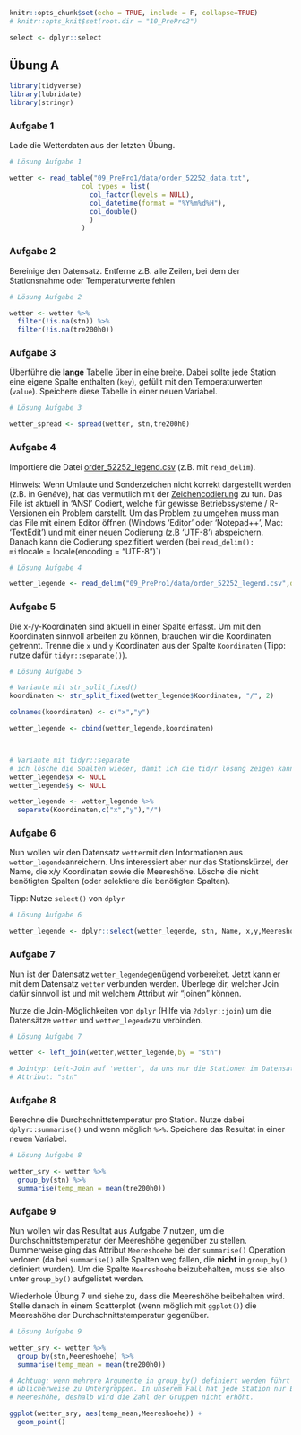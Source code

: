 ```r
knitr::opts_chunk$set(echo = TRUE, include = F, collapse=TRUE)
# knitr::opts_knit$set(root.dir = "10_PrePro2") 

select <- dplyr::select


```

## Übung A


```r
library(tidyverse)
library(lubridate)
library(stringr)
```


### Aufgabe 1

Lade die Wetterdaten aus der letzten Übung.

```r
# Lösung Aufgabe 1

wetter <- read_table("09_PrePro1/data/order_52252_data.txt",
                  col_types = list(
                    col_factor(levels = NULL),    
                    col_datetime(format = "%Y%m%d%H"),
                    col_double()
                    )
                  )
```


### Aufgabe 2

Bereinige den Datensatz. Entferne z.B. alle Zeilen, bei dem der Stationsnahme oder Temperaturwerte fehlen 

```r
# Lösung Aufgabe 2

wetter <- wetter %>%
  filter(!is.na(stn)) %>%
  filter(!is.na(tre200h0))

```



### Aufgabe 3

Überführe die **lange** Tabelle über in eine breite. Dabei sollte jede Station eine eigene Spalte enthalten (`key`), gefüllt mit den Temperaturwerten (`value`).  Speichere diese Tabelle in einer neuen Variabel.

```r

# Lösung Aufgabe 3

wetter_spread <- spread(wetter, stn,tre200h0)


```



### Aufgabe 4



Importiere die Datei [order_52252_legend.csv](09_PrePro1/data/order_52252_legend.csv) (z.B. mit `read_delim`).

Hinweis: Wenn Umlaute und Sonderzeichen nicht korrekt dargestellt werden (z.B. in Gen*è*ve), hat das vermutlich mit der [Zeichencodierung](https://de.wikipedia.org/wiki/Zeichenkodierung) zu tun. Das File ist aktuell in 'ANSI' Codiert, welche für gewisse Betriebssysteme / R-Versionen ein Problem darstellt. Um das Problem zu umgehen muss man das File mit einem Editor öffnen (Windows 'Editor' oder 'Notepad++', Mac: 'TextEdit') und mit einer neuen Codierung (z.B 'UTF-8') abspeichern. Danach kann die Codierung spezifitiert werden (bei `read_delim(): mit `locale = locale(encoding = "UTF-8")`)

```r

# Lösung Aufgabe 4

wetter_legende <- read_delim("09_PrePro1/data/order_52252_legend.csv",delim = ";", locale = locale(encoding = "UTF-8"))

```



### Aufgabe 5


Die x-/y-Koordinaten sind aktuell in einer Spalte erfasst. Um mit den Koordinaten sinnvoll arbeiten zu können, brauchen wir die Koordinaten getrennt. Trenne die `x` und `y` Koordinaten aus der Spalte `Koordinaten` (Tipp: nutze dafür `tidyr::separate()`).

```r

# Lösung Aufgabe 5

# Variante mit str_split_fixed()
koordinaten <- str_split_fixed(wetter_legende$Koordinaten, "/", 2)

colnames(koordinaten) <- c("x","y")

wetter_legende <- cbind(wetter_legende,koordinaten)



# Variante mit tidyr::separate
# ich lösche die Spalten wieder, damit ich die tidyr lösung zeigen kann
wetter_legende$x <- NULL 
wetter_legende$y <- NULL

wetter_legende <- wetter_legende %>%
  separate(Koordinaten,c("x","y"),"/")

```


### Aufgabe 6

Nun wollen wir den Datensatz `wetter`mit den Informationen aus `wetter_legende`anreichern. Uns interessiert aber nur das Stationskürzel, der Name, die x/y Koordinaten sowie die Meereshöhe. Lösche die nicht benötigten Spalten (oder selektiere die benötigten Spalten).

Tipp: Nutze `select()` von `dplyr`

```r

# Lösung Aufgabe 6

wetter_legende <- dplyr::select(wetter_legende, stn, Name, x,y,Meereshoehe)
```


### Aufgabe 7

Nun ist der Datensatz `wetter_legende`genügend vorbereitet. Jetzt kann er mit dem Datensatz `wetter` verbunden werden. Überlege dir, welcher Join dafür sinnvoll ist und mit welchem Attribut wir "joinen" können.

Nutze die Join-Möglichkeiten von `dplyr` (Hilfe via `?dplyr::join`)  um die Datensätze `wetter` und `wetter_legende`zu verbinden.

```r

# Lösung Aufgabe 7

wetter <- left_join(wetter,wetter_legende,by = "stn")

# Jointyp: Left-Join auf 'wetter', da uns nur die Stationen im Datensatz 'wetter' interessieren.
# Attribut: "stn"
```

### Aufgabe 8

Berechne die Durchschnittstemperatur pro Station. Nutze dabei `dplyr::summarise()` und wenn möglich `%>%`. Speichere das Resultat in einer neuen Variabel.


```r

# Lösung Aufgabe 8

wetter_sry <- wetter %>%
  group_by(stn) %>%
  summarise(temp_mean = mean(tre200h0))
```

### Aufgabe 9

Nun wollen wir das Resultat aus Aufgabe 7 nutzen, um die Durchschnittstemperatur der Meereshöhe gegenüber zu stellen. Dummerweise ging das Attribut `Meereshoehe` bei der `summarise()` Operation verloren (da bei `summarise()` alle Spalten weg fallen, die **nicht** in `group_by()` definiert wurden). Um die Spalte `Meereshoehe` beizubehalten, muss sie also unter `group_by()` aufgelistet werden. 

Wiederhole Übung 7 und siehe zu, dass die Meereshöhe beibehalten wird. Stelle danach in einem Scatterplot (wenn möglich mit `ggplot()`) die Meereshöhe der Durchschnittstemperatur gegenüber.

```r
# Lösung Aufgabe 9

wetter_sry <- wetter %>%
  group_by(stn,Meereshoehe) %>%
  summarise(temp_mean = mean(tre200h0))

# Achtung: wenn mehrere Argumente in group_by() definiert werden führt das 
# üblicherweise zu Untergruppen. In unserem Fall hat jede Station nur EINE 
# Meereshöhe, deshalb wird die Zahl der Gruppen nicht erhöht.
```


```r

ggplot(wetter_sry, aes(temp_mean,Meereshoehe)) +
  geom_point()
```


